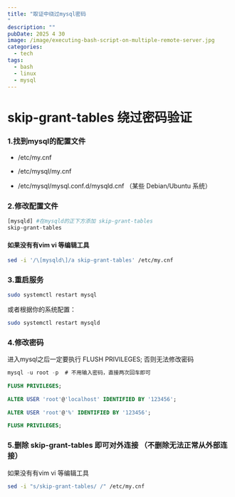 ```yaml
---
title: "取证中绕过mysql密码
"
description: ""
pubDate: 2025 4 30
image: /image/executing-bash-script-on-multiple-remote-server.jpg
categories:
  - tech
tags:
  - bash
  - linux
  - mysql
---
```




# skip-grant-tables 绕过密码验证
### 1.找到mysql的配置文件
- /etc/my.cnf

- /etc/mysql/my.cnf

- /etc/mysql/mysql.conf.d/mysqld.cnf （某些 Debian/Ubuntu 系统）
### 2.修改配置文件
```bash
[mysqld] #在mysqld的正下方添加 skip-grant-tables
skip-grant-tables
```
#### 如果没有有vim vi 等编辑工具
```bash
sed -i '/\[mysqld\]/a skip-grant-tables' /etc/my.cnf
```
### 3.重启服务
```bash
sudo systemctl restart mysql
```
或者根据你的系统配置：
```bash
sudo systemctl restart mysqld
```
### 4.修改密码
<Warning> 进入mysql之后一定要执行 FLUSH PRIVILEGES; 否则无法修改密码</Warning>
```sql
mysql -u root -p  # 不用输入密码，直接两次回车即可
 
FLUSH PRIVILEGES;
 
ALTER USER 'root'@'localhost' IDENTIFIED BY '123456';
 
ALTER USER 'root'@'%' IDENTIFIED BY '123456';
 
FLUSH PRIVILEGES;
```
### 5.删除 skip-grant-tables 即可对外连接 （不删除无法正常从外部连接）
<Warning> 如果没有有vim vi 等编辑工具 </Warning>
```bash
sed -i "s/skip-grant-tables/ /" /etc/my.cnf
```
